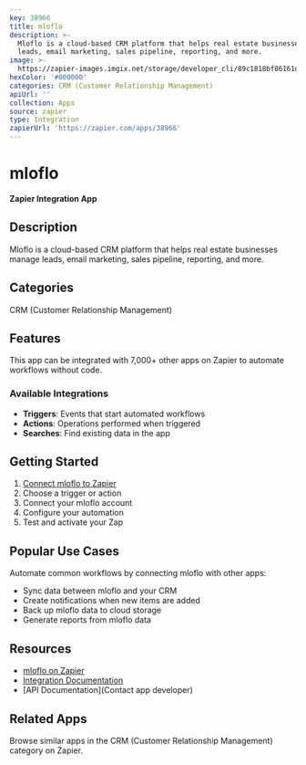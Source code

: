```yaml
---
key: 38966
title: mloflo
description: >-
  Mloflo is a cloud-based CRM platform that helps real estate businesses manage
  leads, email marketing, sales pipeline, reporting, and more.
image: >-
  https://zapier-images.imgix.net/storage/developer_cli/89c1818bf86161d4dc4b92d87947dc45.png?auto=format%2Ccompress&ixlib=python-3.0.0&q=50
hexColor: '#000000'
categories: CRM (Customer Relationship Management)
apiUrl: ''
collection: Apps
source: zapier
type: Integration
zapierUrl: 'https://zapier.com/apps/38966'
---
```

# mloflo

**Zapier Integration App**

## Description

Mloflo is a cloud-based CRM platform that helps real estate businesses manage leads, email marketing, sales pipeline, reporting, and more.

## Categories

CRM (Customer Relationship Management)

## Features

This app can be integrated with 7,000+ other apps on Zapier to automate workflows without code.

### Available Integrations

- **Triggers**: Events that start automated workflows
- **Actions**: Operations performed when triggered
- **Searches**: Find existing data in the app

## Getting Started

1. [Connect mloflo to Zapier](https://zapier.com/apps/38966)
2. Choose a trigger or action
3. Connect your mloflo account
4. Configure your automation
5. Test and activate your Zap

## Popular Use Cases

Automate common workflows by connecting mloflo with other apps:

- Sync data between mloflo and your CRM
- Create notifications when new items are added
- Back up mloflo data to cloud storage
- Generate reports from mloflo data

## Resources

- [mloflo on Zapier](https://zapier.com/apps/38966)
- [Integration Documentation](https://zapier.com/apps/38966/integrations)
- [API Documentation](Contact app developer)

## Related Apps

Browse similar apps in the CRM (Customer Relationship Management) category on Zapier.
